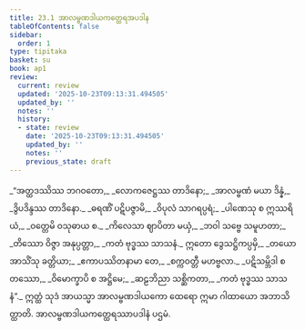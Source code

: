 ```yaml
---
title: 23.1 အာလမ္ဗဏဒါယကတ္ထေရအပဒါန
tableOfContents: false
sidebar:
  order: 1
type: tipitaka
basket: su
book: ap1
review:
  current: review
  updated: '2025-10-23T09:13:31.494505'
  updated_by: ''
  notes: ''
  history:
  - state: review
    date: '2025-10-23T09:13:31.494505'
    updated_by: ''
    notes: ''
    previous_state: draft
---
```



<ReviewStatus review={frontmatter.review} showDetails={true} />

<HypothesisAnnotation frontmatter={frontmatter} />

<DynamicBreadcrumb />

<Division number="1" book="ap1" e="ch" v="20" p="239">

<Paragraph number="2899" type="verses" book="ap1">
_“အတ္ထဒဿိဿ ဘဂဝတော,_  
_လောကဇေဋ္ဌဿ တာဒိနော;_  
_အာလမ္ဗဏံ မယာ ဒိန္နံ,_  
_ဒွိပဒိန္ဒဿ တာဒိနော._  

</Paragraph>

</Division>
<Division number="2" book="ap1" e="ch" v="20" p="239">

<Paragraph number="2900" type="verses" book="ap1">
_ဓရဏိံ ပဋိပဇ္ဇာမိ,_  
_ဝိပုလံ သာဂရပ္ပရံ;_  
_ပါဏေသု စ ဣဿရိယံ,_  
_ဝတ္တေမိ ဝသုဓာယ စ._  

</Paragraph>

</Division>
<Division number="3" book="ap1" e="ch" v="20" p="239">

<Paragraph number="2901" type="verses" book="ap1">
_ကိလေသာ ဈာပိတာ မယှံ,_  
_ဘဝါ သဗ္ဗေ သမူဟတာ;_  
_တိဿော ဝိဇ္ဇာ အနုပ္ပတ္တာ,_  
_ကတံ ဗုဒ္ဓဿ သာသနံ._  

</Paragraph>

</Division>
<Division number="4" book="ap1" e="ch" v="20" p="239">

<Paragraph number="2902" type="verses" book="ap1">
ဣတော ဒွေသဋ္ဌိကပ္ပမှိ,_  
_တယော အာသိံသု ခတ္တိယာ;_  
_ဧကာပဿိတနာမာ တေ,_  
_စက္ကဝတ္တီ မဟဗ္ဗလာ._  

</Paragraph>

</Division>
<Division number="5" book="ap1" e="ch" v="20" p="239">

<Paragraph number="2903" type="verses" book="ap1">
_ပဋိသမ္ဘိဒါ စတဿော,_  
_ဝိမောက္ခာပိ စ အဋ္ဌိမေ;_  
_ဆဠဘိညာ သစ္ဆိကတာ,_  
_ကတံ ဗုဒ္ဓဿ သာသနံ”._  

</Paragraph>

<Paragraph number="2904" book="ap1">
ဣတ္ထံ သုဒံ အာယသ္မာ အာလမ္ဗဏဒါယကော ထေရော ဣမာ ဂါထာယော အဘာသိတ္ထာတိ.

</Paragraph>
</Division>

<Paragraph number="2905" type="center" book="ap1">
အာလမ္ဗဏဒါယကတ္ထေရဿာပဒါနံ ပဌမံ.
</Paragraph>
